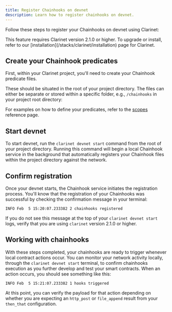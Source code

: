 ```yaml
---
title: Register Chainhooks on devnet
description: Learn how to register chainhooks on devnet.
---
```



Follow these steps to register your Chainhooks on devnet using Clarinet:

<Callout title="Requirements" type="warn">
  This feature requires Clarinet version 2.1.0 or higher. To upgrade or install, refer to our [installation](/stacks/clarinet/installation) page for Clarinet.
</Callout>

## Create your Chainhook predicates

First, within your Clarinet project, you'll need to create your Chainhook predicate files.

These should be situated in the root of your project directory. The files can either be separate or stored within a specific folder, e.g., `/chainhooks` in your project root directory:

<Files className='pointer-events-none'>
  <Folder name="contracts" defaultOpen>
    <File name="counter.clar" />
  </Folder>
  <Folder name="chainhooks" defaultOpen className='bg-[hsl(var(--highlight))]'>
    <File name="increment.json" />
    <File name="decrement.json" />
  </Folder>
  <Folder name="settings" />
  <Folder name="tests" defaultOpen>
    <File name="counter.test.ts" />
  </Folder>
  <File name=".gitignore" />
  <File name="Clarinet.toml" />
  <File name="package.json" />
  <File name="tsconfig.json" />
  <File name="vitest.config.js" />
</Files>

For examples on how to define your predicates, refer to the [scopes](/stacks/chainhook/references/scopes/stacks) reference page.

## Start devnet

To start devnet, run the `clarinet devnet start` command from the root of your project directory. Running this command will begin a local Chainhook service in the background that automatically registers your Chainhook files within the project directory against the network.

## Confirm registration

Once your devnet starts, the Chainhook service initiates the registration process. You'll know that the registration of your Chainhooks was successful by checking the confirmation message in your terminal:

```console
INFO Feb  5 15:20:07.233382 2 chainhooks registered
```

If you do not see this message at the top of your `clarinet devnet start` logs, verify that you are using `clarinet` version 2.1.0 or higher.

## Working with chainhooks

With these steps completed, your chainhooks are ready to trigger whenever local contract actions occur. You can monitor your network activity locally, through the `clarinet devnet start` terminal, to confirm chainhooks execution as you further develop and test your smart contracts. When an action occurs, you should see something like this:

```console
INFO Feb  5 15:21:07.233382 1 hooks triggered
```

At this point, you can verify the payload for that action depending on whether you are expecting an `http_post` or `file_append` result from your `then_that` configuration.
